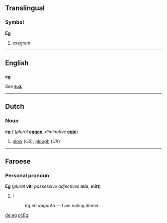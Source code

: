 ==Translingual==
===Symbol===
'''Eg'''

#[[exagram]]

----
==English==
==={{abbreviation}}===
'''eg'''

''See'' '''[[e.g.]]'''

----
==Dutch==
===Noun===
'''eg''' ''f'' (''plural'' '''[[eggen]]''', ''diminutive'' '''[[egje]]''')

#[[plow]] (''US''), [[plough]] (''UK'')

----
==Faroese==
===Personal pronoun===
'''Eg''' (''plural'' '''vit'''; ''possessive adjectives'' '''mín''', '''mítt''')

#[[I]]
#:''Eg eti døgurða'' — I am eating dinner.

[[de:eg]]
[[pl:Eg]]